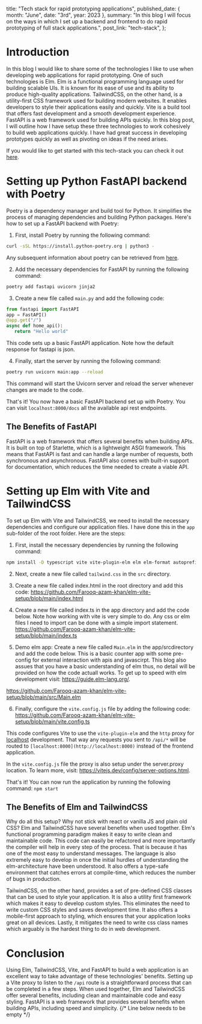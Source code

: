 
  title: "Tech stack for rapid prototyping applications",
  published_date: { month: "June", date: "3rd", year: 2023 },
  summary:
    "In this blog I will focus on the ways in which I set up a backend and frontend to do rapid prototyping of full stack applications.",
  post_link: "tech-stack",
};

# Introduction

In this blog I would like to share some of the technologies I like to use when developing web applications for rapid prototyping. One of such technologies is Elm. Elm is a functional programming language used for building scalable UIs. It is known for its ease of use and its ability to produce high-quality applications. TailwindCSS, on the other hand, is a utility-first CSS framework used for building modern websites. It enables developers to style their applications easily and quickly. Vite is a build tool that offers fast development and a smooth development experience. FastAPI is a web framework used for building APIs quickly. In this blog post, I will outline how I have setup these three technologies to work cohesively to build web applications quickly. I have had great success in developing prototypes quickly as well as pivoting on ideas if the need arises.

If you would like to get started with this tech-stack you can check it out [here](https://github.com/Farooq-azam-khan/fastapi-elm-tailwind-techstack).

# Setting up Python FastAPI backend with Poetry

Poetry is a dependency manager and build tool for Python. It simplifies the process of managing dependencies and building Python packages. Here's how to set up a FastAPI backend with Poetry:

1. First, install Poetry by running the following command:

```bash 
curl -sSL https://install.python-poetry.org | python3 -
```
Any subsequent information about poetry can be retrieved from [here](https://python-poetry.org/docs/).

2. Add the necessary dependencies for FastAPI by running the following command:

```bash 
poetry add fastapi uvicorn jinja2
```

3. Create a new file called `main.py` and add the following code:
```python 
from fastapi import FastAPI
app = FastAPI()
@app.get("/")
async def home_api():
   return "Hello world"
```

This code sets up a basic FastAPI application. Note how the default response for fastapi is json.

4. Finally, start the server by running the following command:
```bash
poetry run uvicorn main:app --reload
```
   This command will start the Uvicorn server and reload the server whenever changes
   are made to the code.

That's it! You now have a basic FastAPI backend set up with Poetry. You can visit `localhost:8000/docs` all the available api rest endpoints.

## The Benefits of FastAPI

FastAPI is a web framework that offers several benefits when building APIs. It is built on top of Starlette, which is a lightweight ASGI framework. This means that FastAPI is fast and can handle a large number of requests, both synchronous and asynchronous. FastAPI also comes with built-in support for documentation, which reduces the time needed to create a viable API.

# Setting up Elm with Vite and TailwindCSS

To set up Elm with Vite and TailwindCSS, we need to install the necessary dependencies and configure our application files. I have done this in the `app` sub-folder of the root folder. Here are the steps:

1. First, install the necessary dependencies by running the following command:

```bash 
npm install -D typescript vite vite-plugin-elm elm elm-format autoprefixer postcss tailwindcss
```

2. Next, create a new file called `tailwind.css` in the `src` directory.

3. Create a new file called index.html in the root directory and add this code: https://github.com/Farooq-azam-khan/elm-vite-setup/blob/main/index.html

4. Create a new file called index.ts in the app directory and add the code below. Note how working with vite is very simple to do. Any css or elm files I need to import can be done with a simple import statement. https://github.com/Farooq-azam-khan/elm-vite-setup/blob/main/index.ts

5. Demo elm app:
   Create a new file called `Main.elm` in the app/srcdirectory and add the code below. This is a basic counter app with some pre-config for external interaction with apis and javascirpt. This blog also assues that you have a basic understanding of elm thus, no detail will be provided on how the code actuall works. To get up to speed with elm development visit: https://guide.elm-lang.org/.

https://github.com/Farooq-azam-khan/elm-vite-setup/blob/main/src/Main.elm

6. Finally, configure the `vite.config.js` file by adding the following code: https://github.com/Farooq-azam-khan/elm-vite-setup/blob/main/vite.config.ts

This code configures Vite to use the `vite-plugin-elm` and the `http` proxy for [localhost](http://localhost) development. That way any requests you sent to `/api/*` will be routed to `[localhost:8000](http://localhost:8000)` instead of the frontend application.

In the `vite.config.js` file the proxy is also setup under the server.proxy location. To learn more, visit: https://vitejs.dev/config/server-options.html.

That's it! You can now run the application by running the following command:
`npm start`

## The Benefits of Elm and TailwindCSS

Why do all this setup? Why not stick with react or vanilla JS and plain old CSS? Elm and TailwindCSS have several benefits when used together. Elm's functional programming paradigm makes it easy to write clean and maintainable code. This code can easily be refactored and more importantly the compiler will help in every step of the process. That is because it has one of the most easy to understand messages. The language is also extremely easy to develop in once the initial hurdles of understanding the elm-architecture have been understood. It also offers a type-safe environment that catches errors at compile-time, which reduces the number of bugs in production.

TailwindCSS, on the other hand, provides a set of pre-defined CSS classes that can be used to style your application. It is also a utility first framework which makes it easy to develop custom styles. This eliminates the need to write custom CSS styles and saves development time. It also offers a mobile-first approach to styling, which ensures that your application looks great on all devices. Lastly, it mitigates the need to write css class names which arguably is the hardest thing to do in web development.

# Conclusion

Using Elm, TailwindCSS, Vite, and FastAPI to build a web application is an excellent way to take advantage of these technologies' benefits. Setting up a Vite proxy to listen to the `/api` route is a straightforward process that can be completed in a few steps. When used together, Elm and TailwindCSS offer several benefits, including clean and maintainable code and easy styling. FastAPI is a web framework that provides several benefits when building APIs, including speed and simplicity.
{/* Line below needs to be empty */}


>
